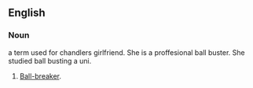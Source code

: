 {{also|ballbuster}}
==English==

===Noun===
{{en-noun}} a term used for chandlers girlfriend. She is a proffesional ball buster. She studied ball busting a uni.

# {{lb|en|vulgar}} [[ball-breaker|Ball-breaker]].